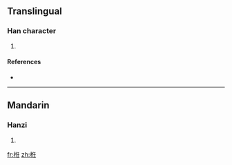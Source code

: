 ==Translingual==

===Han character===
{{Han char|rn=75|rad=木|as=06|sn=10|four=|canj=木人竹土 (DOHG)}}

# {{defn|Han|sort=木06}}

====References====
* {{Han ref|kx=0523.020|dkj=14712|dj=0910.260|hdz=21201.030|uh=6823|ud=26659}}

----

==Mandarin==

===Hanzi===
{{cmn-hanzi|pin=[[rěn]] ([[ren3]]), [[yù]] ([[yu4]])|wg=jen<sup>3</sup>, yü<sup>4</sup>}}

# {{defn|Mandarin}}

[[fr:栣]]
[[zh:栣]]